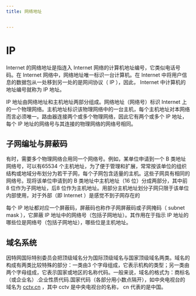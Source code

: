 ```yaml
---
title: 网络地址


---
```


# IP

Internet 的网络地址是指连入 Internet 网络的计算机地址编号，它类似电话号码。在 Internet 网络中，网络地址唯一标识一台计算机。在 Internet
中将用户信息的数据包从一处移到另一处的是网间协议（ IP ），因此， Internet 中计算机的地址编号就称为 IP 地址。

IP 地址由网络地址和主机地址两部分组成。网络地址（网络号）标识 Internet 上的一个物理网络。主机地址标识该物理网络中的一台主机，每个主机地址对本网络而言必须唯一。路由器连接两个或多个物理网络，因此它有两个或多个 IP
地址，每个 IP 地址的网络号与其连接的物理网络的网络号相同。

## 子网编址与屏蔽码

有时，需要多个物理网络合用同一个网络号。例如，某单位申请到一个 B 类地址网络号，可以有65534
个主机地址，为了便于管理和扩展，常常按该单位的组织结构或地域分布划分为若干子网，每个子网包含适量的主机。这些子网具有相同的网络号。现将该单位申请到的 B 类地址中主机地址（16 位）分成两部分，其中前8 位作为子网地址，后8
位作为主机地址。用部分主机地址划分子网只限于该单位内部使用，对于外部（即 Internet ）是感觉不到子网存在的

每个 IP 地址都对应一个屏蔽码，屏蔽码也称作子网屏蔽码或子网掩码（ subnet mask ），它屏蔽 IP 地址中的网络号（包括子网地址）。其作用在于指示 IP 地址的哪些位是网络号（包括子网地址），哪些位是主机地址。

## 域名系统

因特网国际特别委员会把顶级域名分为国际顶级域名与国家顶级域名两类。域名的构成有两类比较特殊的部分：一类由3
个字母组成，它表示机构的类型；另一类由两个字母组成，它表示国家或地区的名称代码。一般来说，域名的格式为：商标名（或企业名）.企业性质代码.国家代码（各部分用小数点隔开），如中央电视台的域名为 [cctv.cn](https://cctv.cn) ，其中 cctv
是中央电视台的名称， cn 代表的是中国。

            